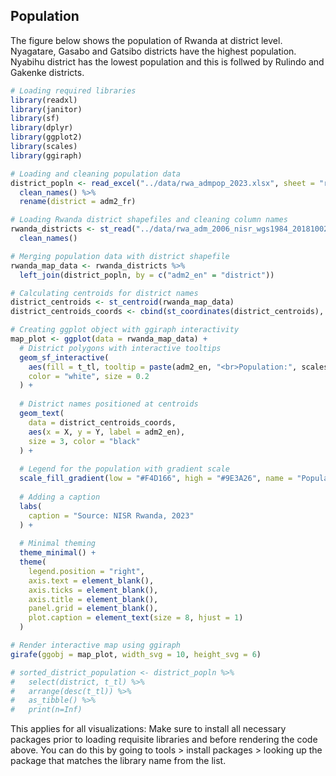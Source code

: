 ## Population {.unnumbered}

The figure below shows the population of Rwanda at district level. Nyagatare, Gasabo and Gatsibo districts have the highest population. Nyabihu district has the lowest population and this is follwed by Rulindo and Gakenke districts.

```r

# Loading required libraries
library(readxl)
library(janitor)
library(sf)
library(dplyr)
library(ggplot2)
library(scales)
library(ggiraph)

# Loading and cleaning population data
district_popln <- read_excel("../data/rwa_admpop_2023.xlsx", sheet = "rwa_admpop_adm2_2023") %>%
  clean_names() %>%
  rename(district = adm2_fr)

# Loading Rwanda district shapefiles and cleaning column names
rwanda_districts <- st_read("../data/rwa_adm_2006_nisr_wgs1984_20181002_shp/rwa_adm2_2006_NISR_WGS1984_20181002.shp", quiet = TRUE) %>%
  clean_names()

# Merging population data with district shapefile
rwanda_map_data <- rwanda_districts %>%
  left_join(district_popln, by = c("adm2_en" = "district"))

# Calculating centroids for district names
district_centroids <- st_centroid(rwanda_map_data)
district_centroids_coords <- cbind(st_coordinates(district_centroids), district_centroids)

# Creating ggplot object with ggiraph interactivity
map_plot <- ggplot(data = rwanda_map_data) +
  # District polygons with interactive tooltips
  geom_sf_interactive(
    aes(fill = t_tl, tooltip = paste(adm2_en, "<br>Population:", scales::comma(t_tl))),  # Tooltip showing district name and population
    color = "white", size = 0.2
  ) +
  
  # District names positioned at centroids
  geom_text(
    data = district_centroids_coords,
    aes(x = X, y = Y, label = adm2_en),
    size = 3, color = "black"
  ) +
  
  # Legend for the population with gradient scale
  scale_fill_gradient(low = "#F4D166", high = "#9E3A26", name = "Population", labels = label_comma()) +
  
  # Adding a caption
  labs(
    caption = "Source: NISR Rwanda, 2023"
  ) +
  
  # Minimal theming
  theme_minimal() +
  theme(
    legend.position = "right",
    axis.text = element_blank(),
    axis.ticks = element_blank(),
    axis.title = element_blank(),
    panel.grid = element_blank(),
    plot.caption = element_text(size = 8, hjust = 1)
  )

# Render interactive map using ggiraph
girafe(ggobj = map_plot, width_svg = 10, height_svg = 6)

# sorted_district_population <- district_popln %>%
#   select(district, t_tl) %>%
#   arrange(desc(t_tl)) %>%
#   as_tibble() %>%
#   print(n=Inf)

```


::: callout-warning
This applies for all visualizations: Make sure to install all necessary packages prior to loading requisite libraries and before rendering the code above. You can do this by going to tools \> install packages \> looking up the package that matches the library name from the list.
:::